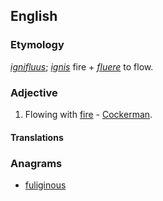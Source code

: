 ==English==

===Etymology===
{{etyl|la}} ''[[ignifluus]]''; ''[[ignis]]'' fire + ''[[fluere]]'' to flow.

===Adjective===
{{en-adj|-}}

# {{obsolete}} Flowing with [[fire]] - [[Cockerman]].

====Translations====
{{trans-top|flowing with fire}}
{{trans-mid}}
{{trans-bottom}}

===Anagrams===
* [[fuliginous#English|fuliginous]]